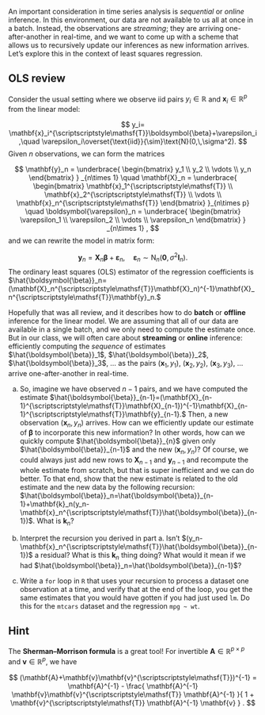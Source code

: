An important consideration in time series analysis is *sequential* or *online* inference. In this environment, our data are not available to us all at once in a batch. Instead, the observations are *streaming*; they are arriving one-after-another in real-time, and we want to come up with a scheme that allows us to recursively update our inferences as new information arrives. Let's explore this in the context of least squares regression. 

::: callout-note
## OLS review

Consider the usual setting where we observe iid pairs $y_i\in\mathbb{R}$ and $\mathbf{x}_i\in\mathbb{R}^p$ from the linear model:

$$
y_i= \mathbf{x}_i^{\scriptscriptstyle\mathsf{T}}\boldsymbol{\beta}+\varepsilon_i,\quad \varepsilon_i\overset{\text{iid}}{\sim}\text{N}(0,\,\sigma^2).
$$
Given $n$ observations, we can form the matrices

$$
\mathbf{y}_n
=
\underbrace{
\begin{bmatrix}
y_1 \\
y_2 \\
\vdots \\
y_n
\end{bmatrix}
}
_{n\times 1}
\quad 
\mathbf{X}_n
=
\underbrace{
\begin{bmatrix}
\mathbf{x}_1^{\scriptscriptstyle\mathsf{T}} \\
\mathbf{x}_2^{\scriptscriptstyle\mathsf{T}} \\
\vdots \\
\mathbf{x}_n^{\scriptscriptstyle\mathsf{T}}
\end{bmatrix}
}_{n\times p}
\quad
\boldsymbol{\varepsilon}_n
=
\underbrace{
\begin{bmatrix}
\varepsilon_1 \\
\varepsilon_2 \\
\vdots \\
\varepsilon_n
\end{bmatrix}
}
_{n\times 1}
,
$$
and we can rewrite the model in matrix form:

$$
\mathbf{y}_n=\mathbf{X}_n\boldsymbol{\beta}+\boldsymbol{\varepsilon}_n,\quad \boldsymbol{\varepsilon}_n\sim\text{N}_n(\mathbf{0},\,\sigma^2\mathbf{I}_n).
$$
The ordinary least squares (OLS) estimator of the regression coefficients is $\hat{\boldsymbol{\beta}}_n=(\mathbf{X}_n^{\scriptscriptstyle\mathsf{T}}\mathbf{X}_n)^{-1}\mathbf{X}_n^{\scriptscriptstyle\mathsf{T}}\mathbf{y}_n.$
:::

Hopefully that was all review, and it describes how to do **batch** or **offline** inference for the linear model. We are assuming that all of our data are available in a single batch, and we only need to compute the estimate once. But in our class, we will often care about **streaming** or **online** inference: efficiently computing the *sequence* of estimates $\hat{\boldsymbol{\beta}}_1$, $\hat{\boldsymbol{\beta}}_2$, $\hat{\boldsymbol{\beta}}_3$, ... as the pairs $(\mathbf{x}_1,\,y_1)$, $(\mathbf{x}_2,\,y_2)$, $(\mathbf{x}_3,\,y_3)$, ... arrive one-after-another in real-time.

a. So, imagine we have observed $n-1$ pairs, and we have computed the estimate $\hat{\boldsymbol{\beta}}_{n-1}=(\mathbf{X}_{n-1}^{\scriptscriptstyle\mathsf{T}}\mathbf{X}_{n-1})^{-1}\mathbf{X}_{n-1}^{\scriptscriptstyle\mathsf{T}}\mathbf{y}_{n-1}.$ Then, a new observation $(\mathbf{x}_n,\,y_n)$ arrives. How can we efficiently update our estimate of $\boldsymbol{\beta}$ to incorporate this new information? In other words, how can we quickly compute $\hat{\boldsymbol{\beta}}_{n}$ given only $\hat{\boldsymbol{\beta}}_{n-1}$ and the new $(\mathbf{x}_n,\,y_n)$? Of course, we could always just add new rows to $\mathbf{X}_{n-1}$ and $\mathbf{y}_{n-1}$ and recompute the whole estimate from scratch, but that is super inefficient and we can do better. To that end, show that the new estimate is related to the old estimate and the new data by the following recursion:  $\hat{\boldsymbol{\beta}}_n=\hat{\boldsymbol{\beta}}_{n-1}+\mathbf{k}_n(y_n-\mathbf{x}_n^{\scriptscriptstyle\mathsf{T}}\hat{\boldsymbol{\beta}}_{n-1})$. What is $\mathbf{k}_n$?

b. Interpret the recursion you derived in part a. Isn't $(y_n-\mathbf{x}_n^{\scriptscriptstyle\mathsf{T}}\hat{\boldsymbol{\beta}}_{n-1})$ a residual? What is this $\mathbf{k}_n$ thing doing? What would it mean if we had $\hat{\boldsymbol{\beta}}_n=\hat{\boldsymbol{\beta}}_{n-1}$?

c. Write a `for` loop in `R` that uses your recursion to process a dataset one observation at a time, and verify that at the end of the loop, you get the same estimates that you would have gotten if you had just used `lm`. Do this for the `mtcars` dataset and the regression `mpg ~ wt`.

::: {.callout-tip collapse="true"}
## Hint

The **Sherman–Morrison formula** is a great tool! For invertible $\mathbf{A}\in\mathbb{R}^{p\times p}$ and $\mathbf{v}\in\mathbb{R}^p$, we have 

$$
(\mathbf{A}+\mathbf{v}\mathbf{v}^{\scriptscriptstyle\mathsf{T}})^{-1}
=
\mathbf{A}^{-1}
-
\frac{
\mathbf{A}^{-1}
\mathbf{v}\mathbf{v}^{\scriptscriptstyle\mathsf{T}}
\mathbf{A}^{-1}
}{
1
+
\mathbf{v}^{\scriptscriptstyle\mathsf{T}}
\mathbf{A}^{-1}
\mathbf{v}
}
.
$$

:::
